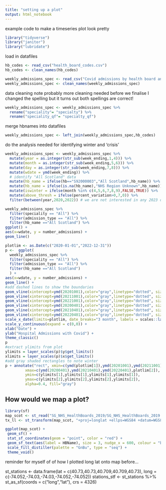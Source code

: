 ```yaml
---
title: "setting up a plot"
output: html_notebook
---
```


example code to make a timeseries plot look pretty


```r
library("tidyverse")
library("janitor")
library("lubridate")
```

load in datafiles
```r
hb_codes <- read_csv("health_board_codes.csv")
hb_codes <- clean_names(hb_codes)
```

```r
weekly_admissions_spec <- read_csv("Covid admissions by health board and speciality.csv")
weekly_admissions_spec <- clean_names(weekly_admissions_spec)
```

data cleaning
note probably more cleaning needed before we finalise
I changed the spelling but it turns out both spellings are correct!

```r
weekly_admissions_spec <- weekly_admissions_spec %>% 
  rename("speciality"= "specialty") %>% 
  rename("speciality_qf"= "specialty_qf") 
```

merge hbnames into datafiles
```r
weekly_admissions_spec <- left_join(weekly_admissions_spec,hb_codes)
```

do the analysis needed for identifying winter and 'crisis'
```r
weekly_admissions_spec <- weekly_admissions_spec %>% 
  mutate(year = as.integer(str_sub(week_ending,1,4))) %>% 
  mutate(month = as.integer(str_sub(week_ending,5,6))) %>% 
  mutate(day = as.integer(str_sub(week_ending,7,8))) %>% 
  mutate(wdate = ymd(week_ending)) %>% 
  # identify "All Scotland" data
  mutate(hb_name = ifelse(hb=="S92000003","All Scotland",hb_name)) %>% 
  mutate(hb_name = ifelse(is.na(hb_name),"NHS Region Unknown",hb_name)) %>% 
  mutate(iswinter = ifelse(month %in% c(4,5,6,7,8,9),FALSE,TRUE)) %>% 
  mutate(above_thresh = ifelse(percent_variation>0,7,0)) %>% 
  filter(between(year,2020,2022)) # we are not interested in any 2023 data
```


```r
weekly_admissions_spec %>% 
  filter(speciality == "All") %>% 
  filter(admission_type == "All") %>% 
  filter(hb_name =="All Scotland") %>% 
ggplot() +
aes(x=wdate, y = number_admissions) +
geom_line() 
```


```r
plotlim <- as.Date(c("2020-01-01","2022-12-31")) 
p <-  ggplot(
  weekly_admissions_spec %>% 
  filter(speciality == "All") %>% 
  filter(admission_type == "All") %>% 
  filter(hb_name =="All Scotland")  
  ) +
aes(x=wdate, y = number_admissions) +
geom_line() +    
#add dashed lines to show the boundaries 
geom_vline(xintercept=ymd(20201001),color="gray",linetype="dotted", size = 1) +   
geom_vline(xintercept=ymd(20211001),color="gray",linetype="dotted", size = 1) + 
geom_vline(xintercept=ymd(20221001),color="gray",linetype="dotted", size = 1 ) + 
geom_vline(xintercept=ymd(20200401),color="gray",linetype="dotted", size = 1) + 
geom_vline(xintercept=ymd(20210401),color="gray",linetype="dotted", size = 1) + 
geom_vline(xintercept=ymd(20220401),color="gray",linetype="dotted", size = 1) + 
scale_x_date(limits=plotlim, date_breaks="3 month", labels = scales::label_date_short(), expand = c(0,0.01)) +
scale_y_continuous(expand = c(0,0)) +
xlab("Date") +   
ylab("Hospital Admissions with Covid") +
theme_classic()
p
#extract ylimits from plot
ylimits = layer_scales(p)$y$get_limits()
xlimits = layer_scales(p)$x$get_limits()
#add gray shaded rectangles to note winter
p + annotate("rect", xmin=c(ymd(plotlim[1]),ymd(20201001),ymd(20211001),ymd(20221001)), 
         xmax=c(ymd(20200401),ymd(20210401),ymd(20220401),plotlim[2]), 
         ymin=c(ylimits[1],ylimits[1],ylimits[1],ylimits[1]), 
         ymax=c(ylimits[2],ylimits[2],ylimits[2],ylimits[2]), 
         alpha=0.4, fill="gray") 
```
## How would we map a plot?



```r
library(sf)
map_scot <- st_read("SG_NHS_HealthBoards_2019/SG_NHS_HealthBoards_2019.shp")
tx_ll <- st_transform(map_scot, "+proj=longlat +ellps=WGS84 +datum=WGS84")

ggplot(map_scot) +
 geom_sf() +
 stat_sf_coordinates(geom = "point", color = "red") +
 geom_sf_text(aes(label = HBName), size = 3, nudge_x = 600, colour = "black",check_overlap = TRUE) +
 scale_fill_distiller(palette = "GnBu", type = "seq") +
 theme_void()
```
reminder for myself of of how I plotted long lat onto map before...

st_stations <- data.frame(lat = c(40.73,40.73,40.709,40.709,40.73),
                               long = c(-74.052,-74.03,-74.03,-74.052,-74.052))
stations_stf <- st_stations %>% 
  st_as_sf(coords = c("long","lat"), crs = 4326) 



